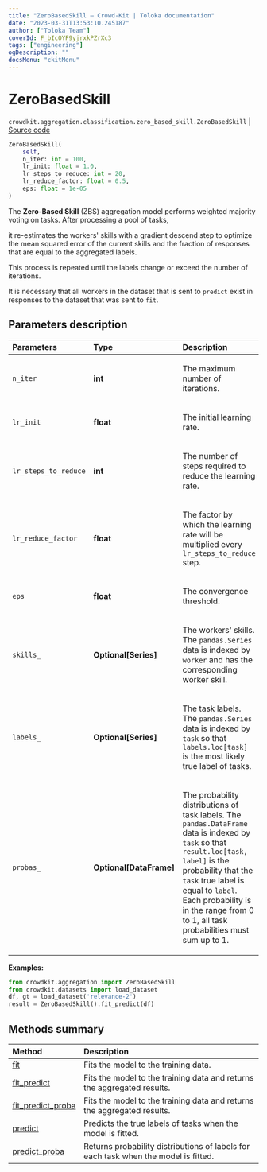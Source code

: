 ```yaml
---
title: "ZeroBasedSkill — Crowd-Kit | Toloka documentation"
date: "2023-03-31T13:53:10.245187"
author: ["Toloka Team"]
coverId: F_bIcOYF9yjrxkPZrXc3
tags: ["engineering"]
ogDescription: ""
docsMenu: "ckitMenu"
---
```


# ZeroBasedSkill

`crowdkit.aggregation.classification.zero_based_skill.ZeroBasedSkill` | [Source code](https://github.com/Toloka/crowd-kit/blob/v1.2.1/crowdkit/aggregation/classification/zero_based_skill.py#L14)

```python
ZeroBasedSkill(
    self,
    n_iter: int = 100,
    lr_init: float = 1.0,
    lr_steps_to_reduce: int = 20,
    lr_reduce_factor: float = 0.5,
    eps: float = 1e-05
)
```

The **Zero-Based Skill** (ZBS) aggregation model performs weighted majority voting on tasks. After processing a pool of tasks,

it re-estimates the workers' skills with a gradient descend step to optimize
the mean squared error of the current skills and the fraction of responses that
are equal to the aggregated labels.

This process is repeated until the labels change or exceed the number of iterations.

<Note mode="note" title="Note">

It is necessary that all workers in the dataset that is sent to `predict` exist in responses to
the dataset that was sent to `fit`.

</Note>

## Parameters description

| Parameters | Type | Description |
| :----------| :----| :-----------|
`n_iter`|**int**|<p>The maximum number of iterations.</p>
`lr_init`|**float**|<p>The initial learning rate.</p>
`lr_steps_to_reduce`|**int**|<p>The number of steps required to reduce the learning rate.</p>
`lr_reduce_factor`|**float**|<p>The factor by which the learning rate will be multiplied every `lr_steps_to_reduce` step.</p>
`eps`|**float**|<p>The convergence threshold.</p>
`skills_`|**Optional\[Series\]**|<p>The workers' skills. The `pandas.Series` data is indexed by `worker` and has the corresponding worker skill.</p>
`labels_`|**Optional\[Series\]**|<p>The task labels. The `pandas.Series` data is indexed by `task` so that `labels.loc[task]` is the most likely true label of tasks.</p>
`probas_`|**Optional\[DataFrame\]**|<p>The probability distributions of task labels. The `pandas.DataFrame` data is indexed by `task` so that `result.loc[task, label]` is the probability that the `task` true label is equal to `label`. Each probability is in the range from 0 to 1, all task probabilities must sum up to 1.</p>

**Examples:**

```python
from crowdkit.aggregation import ZeroBasedSkill
from crowdkit.datasets import load_dataset
df, gt = load_dataset('relevance-2')
result = ZeroBasedSkill().fit_predict(df)
```

## Methods summary

| Method | Description |
| :------| :-----------|
[fit](/docs/crowd-kit/reference/crowdkit.aggregation.classification.zero_based_skill.ZeroBasedSkill.fit)| Fits the model to the training data.
[fit_predict](/docs/crowd-kit/reference/crowdkit.aggregation.classification.zero_based_skill.ZeroBasedSkill.fit_predict)| Fits the model to the training data and returns the aggregated results.
[fit_predict_proba](/docs/crowd-kit/reference/crowdkit.aggregation.classification.zero_based_skill.ZeroBasedSkill.fit_predict_proba)| Fits the model to the training data and returns the aggregated results.
[predict](/docs/crowd-kit/reference/crowdkit.aggregation.classification.zero_based_skill.ZeroBasedSkill.predict)| Predicts the true labels of tasks when the model is fitted.
[predict_proba](/docs/crowd-kit/reference/crowdkit.aggregation.classification.zero_based_skill.ZeroBasedSkill.predict_proba)| Returns probability distributions of labels for each task when the model is fitted.